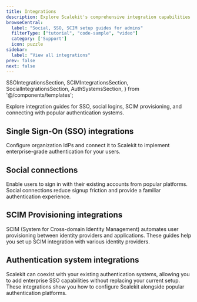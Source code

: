```yaml
---
title: Integrations
description: Explore Scalekit's comprehensive integration capabilities with SSO providers, social connections, SCIM provisioning, and authentication systems.
browseCentral:
  label: "Social, SSO, SCIM setup guides for admins"
  filterType: ["tutorial", "code-sample", "video"]
  category: ['Support']
  icon: puzzle
sidebar:
  label: "View all integrations"
prev: false
next: false
---
```


  SSOIntegrationsSection,
  SCIMIntegrationsSection,
  SocialIntegrationsSection,
  AuthSystemsSection,
} from '@/components/templates';

Explore integration guides for SSO, social logins, SCIM provisioning, and connecting with popular authentication systems.

## Single Sign-On (SSO) integrations

 Configure organization IdPs and connect it to Scalekit to implement enterprise-grade authentication for your users.

<SSOIntegrationsSection />


## Social connections

Enable users to sign in with their existing accounts from popular platforms. Social connections reduce signup friction and provide a familiar authentication experience.

<SocialIntegrationsSection />

## SCIM Provisioning integrations

SCIM (System for Cross-domain Identity Management) automates user provisioning between identity providers and applications. These guides help you set up SCIM integration with various identity providers.

<SCIMIntegrationsSection />

## Authentication system integrations

Scalekit can coexist with your existing authentication systems, allowing you to add enterprise SSO capabilities without replacing your current setup. These integrations show you how to configure Scalekit alongside popular authentication platforms.

<AuthSystemsSection />
